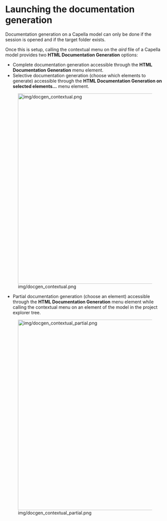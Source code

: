 = Launching the documentation generation =

Documentation generation on a Capella model can only be done if the session is opened and if the target folder exists.

Once this is setup, calling the contextual menu on the ''aird'' file of a Capella model provides two '''HTML Documentation Generation''' options:
* Complete documentation generation accessible through the '''HTML Documentation Generation''' menu element.
* Selective documentation generation (choose which elements to generate) accessible through the '''HTML Documentation Generation on selected elements...''' menu element.

[[Image:img/docgen_contextual.png|thumb|none|600px]]

* Partial documentation generation (choose an element) accessible through the '''HTML Documentation Generation''' menu element while calling the contextual menu on an element of the model in the project explorer tree.

[[Image:img/docgen_contextual_partial.png|thumb|none|600px]]